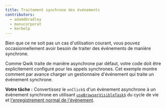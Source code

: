 ```yaml
---
title: Traitement synchrone des événements
contributors:
  - adamdbradley
  - manucorporat
  - kerbelp
---
```


Bien que ce ne soit pas un cas d'utilisation courant, vous pouvez occasionnellement avoir besoin de traiter des événements de manière synchrone.

Comme Qwik traite de manière asynchrone par défaut, votre code doit être explicitement configuré pour les appels synchrones. Cet exemple montre comment par avance charger un gestionnaire d'événement qui traite un événement synchrone.

**Votre tâche :** Convertissez le `onClick$` d'un évènement asynchrone à un évènement synchrone en utilisant [`useBrowserVisibleTask$`](https://qwik.builder.io/docs/components/lifecycle/#usebrowservisibletask) du cycle de vie et [l'enregistrement normal de l'évènement](https://developer.mozilla.org/fr/docs/Web/API/EventTarget/addEventListener).
